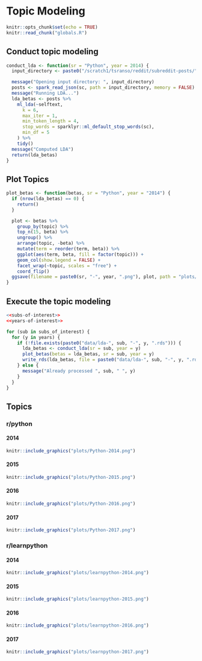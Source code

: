 # Topic Modeling

```r
knitr::opts_chunk$set(echo = TRUE)
knitr::read_chunk("globals.R")
```

::: {.panel-tabset}

## Conduct topic modeling
```r
conduct_lda <- function(sr = "Python", year = 2014) {
  input_directory <- paste0("/scratch1/tsranso/reddit/subreddit-posts/", sr, "/", year)

  message("Opening input directory: ", input_directory)
  posts <- spark_read_json(sc, path = input_directory, memory = FALSE)
  message("Running LDA...")
  lda_betas <- posts %>%
    ml_lda(~selftext,
      k = 6,
      max_iter = 1,
      min_token_length = 4,
      stop_words = sparklyr::ml_default_stop_words(sc),
      min_df = 5
    ) %>%
    tidy()
  message("Computed LDA")
  return(lda_betas)
}
```

## Plot Topics
```r
plot_betas <- function(betas, sr = "Python", year = "2014") {
  if (nrow(lda_betas) == 0) {
    return()
  }

  plot <- betas %>%
    group_by(topic) %>%
    top_n(15, beta) %>%
    ungroup() %>%
    arrange(topic, -beta) %>%
    mutate(term = reorder(term, beta)) %>%
    ggplot(aes(term, beta, fill = factor(topic))) +
    geom_col(show.legend = FALSE) +
    facet_wrap(~topic, scales = "free") +
    coord_flip()
  ggsave(filename = paste0(sr, "-", year, ".png"), plot, path = "plots/")
}
```

:::

## Execute the topic modeling

```r
<<subs-of-interest>>
<<years-of-interest>>

for (sub in subs_of_interest) {
  for (y in years) {
    if (!file.exists(paste0("data/lda-", sub, "-", y, ".rds"))) {
      lda_betas <- conduct_lda(sr = sub, year = y)
      plot_betas(betas = lda_betas, sr = sub, year = y)
      write_rds(lda_betas, file = paste0("data/lda-", sub, "-", y, ".rds"))
    } else {
      message("Already processed ", sub, " ", y)
    }
  }
}
```

## Topics

### r/python

::: {.panel-tabset}

#### 2014
```r
knitr::include_graphics("plots/Python-2014.png")
```

#### 2015
```r
knitr::include_graphics("plots/Python-2015.png")
```

#### 2016
```r
knitr::include_graphics("plots/Python-2016.png")
```

#### 2017
```r
knitr::include_graphics("plots/Python-2017.png")
```

:::

### r/learnpython

::: {.panel-tabset}

#### 2014
```r
knitr::include_graphics("plots/learnpython-2014.png")
```

#### 2015
```r
knitr::include_graphics("plots/learnpython-2015.png")
```

#### 2016
```r
knitr::include_graphics("plots/learnpython-2016.png")
```

#### 2017
```r
knitr::include_graphics("plots/learnpython-2017.png")
```

:::
